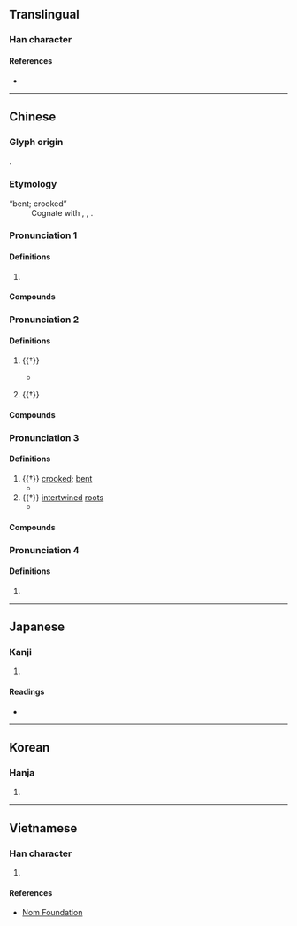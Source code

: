 {{character info/new}}
{{also|栒}}
==Translingual==

===Han character===
{{Han char|rn=75|rad=木|as=05|sn=9|four=47920|canj=DPR|ids=⿰木句}}

====References====
* {{Han ref|kx=0517.120|dkj=14588|dj=0905.150|hdz=21186.100|uh=67B8|ud=26552|bh=AC65|bd=44133}}

----

==Chinese==
{{zh-forms|alt=构}}

===Glyph origin===
{{Han etyl}}
{{Han compound|木|句|ls=psc|c1=s|c2=p}}.

===Etymology===
; “bent; crooked”
: Cognate with {{och-l|句|hook|id=1}}, {{och-l|鉤|to hook}}, {{och-l|曲|bent}}.
{{etystub|zh}}

===Pronunciation 1===
{{zh-pron
|m=gǒu
|c=gau2
|h=pfs=kiéu
|mn=xm,zz,tw:kó͘/qz:kió
|mc=3
|oc=n,2
|cat=n
}}

====Definitions====
{{zh-hanzi}}

# {{zh-only|枸杞||枸骨}}

====Compounds====
{{zh-der|枸杞|枸杞子|枸杞茶|枸骨|枸棘|枸槽子}}

===Pronunciation 2===
{{zh-pron
|m=jǔ
|c=geoi2
|h=pfs=kiéu
|mn=xm,qz:kú/zz:kí
|mc=2
|oc=1,3
|cat=n
}}

====Definitions====
{{zh-hanzi}}

# {{†}} {{taxlink|Hovenia|genus}} {{gloss|probably {{taxlink|Hovenia acerba|species}}}}
#* {{zh-x|南 山 有 枸{jǔ}，北 山 有 楰。|On the hills of the south is the '''''Hovenia''''';<br>On those of the north is the ''yú''.|ref=Shijing}} {{attn|zh|what's 楰?}}
# {{†}} {{zh-alt-form|蒟|[[betel]]; ''[[Piper betle]]''}}

====Compounds====
{{zh-der|枸櫞|枸醬|枸櫞酸|枳枸|枸那}}

===Pronunciation 3===
{{zh-pron
|m=gōu
|c=gau1
|mn=xm,zz:ko͘/qz:kio
|mc=1
|oc=n,1
|cat=a,n
}}

====Definitions====
{{zh-hanzi}}

# {{†}} [[crooked]]; [[bent]]
#* {{zh-x|故 枸{gōu} 木 必 將 待 檃栝{kuò} 烝 矯 然後 直。||ref=Xunzi}}
# {{†}} [[intertwined]] [[root]]s
#* {{zh-x|有 九 欘，下 有 九 枸{gōu}。|There are nine bending branches, and below are nine intertwined roots.|ref=Shanhaijing}}

====Compounds====
{{zh-der|枸橘|枸桹|枸肆|枸肆語}}

===Pronunciation 4===
{{zh-pron
|m=qú
|cat=
}}

====Definitions====
{{zh-hanzi}}

# {{rfdef|zh}}

----

==Japanese==

===Kanji===
{{ja-kanji|grade=|rs=木05}}

# {{defn|lang=ja|sort=木05}}

====Readings====
* {{ja-readings
|goon=く
|kanon=く, こう
|kun=[[ひいらぎ]] (hiiragi), [[からたち]] (karatachi), [[まがる]] (magaru)}}

----

==Korean==

===Hanja===
{{ko-hanja|hangeul=구|eumhun=|rv=gu|mr=ku|y=kwu}}

# {{defn|lang=ko|sort=木05}}

----

==Vietnamese==

===Han character===
{{vi-hantu|[[cẩu]], [[cù]], [[cử]]|rs=木05}}

# {{defn|lang=vi|sort=木05}}

====References====
* [http://nomfoundation.org/common/nom_details.php?codepoint=67b8 Nom Foundation]